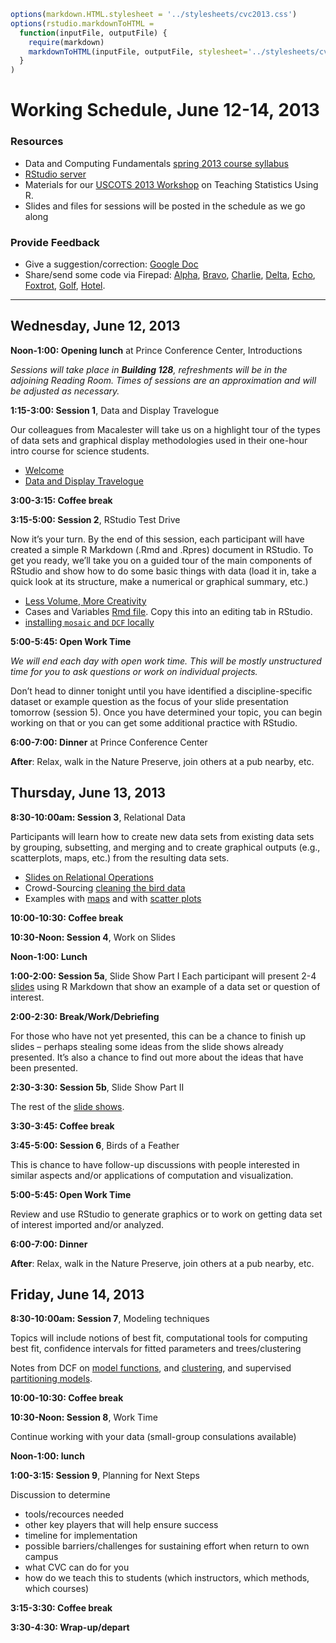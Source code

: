 
```r
options(markdown.HTML.stylesheet = '../stylesheets/cvc2013.css')
options(rstudio.markdownToHTML =
  function(inputFile, outputFile) {     
    require(markdown)
    markdownToHTML(inputFile, outputFile, stylesheet='../stylesheets/cvc2013.css')  
  }
)
```
<script src="https://ajax.googleapis.com/ajax/libs/jquery/1.7.1/jquery.min.js"></script>
<script src="../javascripts/main.js"></script>


Working Schedule, June 12-14, 2013 
========================================================

### Resources

* Data and Computing Fundamentals [spring 2013 course syllabus](http://htmlpreview.github.io/?https://github.com/dtkaplan/DataAndComputingFundamentals/blob/master/Spring2013/syllabus2013.html)
* [RStudio server](http://dahl.calvin.edu)
* Materials for our [USCOTS 2013 Workshop](http://uscots2013.mosaic-web.org/Workshop) on
Teaching Statistics Using R.
* Slides and files for sessions will be posted in the schedule as we go along

### Provide Feedback
* Give a suggestion/correction: [Google Doc](https://docs.google.com/document/d/1eEwaMvxahJJ2YuFFWgUEmgBj58umwvMwf_GXnsp9Yc0/edit?usp=sharing)  
* Share/send some code via Firepad:  [Alpha](http://www.mosaic-web.org/go/firepad/examples/codeCOMP121.html#-alpharIwB7uaxo82e5QET), [Bravo](http://www.mosaic-web.org/go/firepad/examples/codeCOMP121.html#-bravoIwB7uaxo82e5QET), [Charlie](http://www.mosaic-web.org/go/firepad/examples/codeCOMP121.html#-charlieIwB7uaxo82e5QET), [Delta](http://www.mosaic-web.org/go/firepad/examples/codeCOMP121.html#-deltaIwB7uaxo82e5QET), [Echo](http://www.mosaic-web.org/go/firepad/examples/codeCOMP121.html#-echoIwB7uaxo82e5QET), [Foxtrot](http://www.mosaic-web.org/go/firepad/examples/codeCOMP121.html#-foxtrotIwB7uaxo82e5QET), [Golf](http://www.mosaic-web.org/go/firepad/examples/codeCOMP121.html#-golfIwB7uaxo82e5QET), [Hotel](http://www.mosaic-web.org/go/firepad/examples/codeCOMP121.html#-hotelIwB7uaxo82e5QET).  




--------------------------

## Wednesday, June 12, 2013

**Noon-1:00: Opening lunch** at Prince Conference Center, Introductions

*Sessions will take place in <strong>Building 128</strong>, refreshments will be in the adjoining 
Reading Room.  Times of sessions are an approximation and will be adjusted as necessary.*

**1:15-3:00: Session 1**, Data and Display Travelogue 

Our colleagues from Macalester will take us on a highlight tour of the types of data sets
and graphical display methodologies used in their one-hour intro course for science students.

* [Welcome](Session1/Welcome.html)
* [Data and Display Travelogue](Session1/DCF-Travelogue/DCF-Travelogue.html)

**3:00-3:15: Coffee break**

**3:15-5:00: Session 2**, RStudio Test Drive

Now it's your turn.  By the end of this session, each participant will have created a simple R Markdown (.Rmd and .Rpres) document in RStudio.  To get you ready, we'll take you on a guided tour
of the main components of RStudio and show how to do some basic things with data (load it in, take a quick look at its structure, make a numerical or graphical summary, etc.)


* [Less Volume, More Creativity](Session2/LearningTeachingR.html)
* Cases and Variables [Rmd file](https://raw.github.com/dtkaplan/CVC/gh-pages/Summer2013/Session2/Cases-And-Variables.Rmd).  Copy this into an editing tab in RStudio.
* [installing `mosaic` and `DCF` locally](Session2/packages.html)


**5:00-5:45: Open Work Time**

*We will end each day with open work time.  This will be mostly unstructured time for you to
ask questions or work on individual projects.*

Don't head to dinner tonight until you have identified a discipline-specific dataset or 
example question as the focus of your slide presentation tomorrow (session 5).  Once you
have determined your topic, you can begin working on that or you can get some additional
practice with RStudio.

**6:00-7:00: Dinner** at Prince Conference Center

**After**: Relax, walk in the Nature Preserve, join others at a pub nearby, etc.

## Thursday, June 13, 2013

**8:30-10:00am: Session 3**, Relational Data

Participants will learn how to create new data sets from existing data sets by grouping, subsetting, and merging and to create graphical outputs  (e.g., scatterplots, maps, etc.) from the resulting data sets.

* [Slides on Relational Operations](Session3/RelationalData.html)
* Crowd-Sourcing [cleaning the bird data](Worksheets/BirdCleaning.html)
* Examples with [maps](Worksheets/FAO-data.html) and with [scatter plots](Worksheets/Gapminder-data.html) 

**10:00-10:30: Coffee break**

**10:30-Noon: Session 4**, Work on Slides

**Noon-1:00: Lunch**

**1:00-2:00: Session 5a**, Slide Show Part I
Each participant will present 2-4 [slides](ParticipantPresentations/) using R Markdown that show an example of a data set or question of interest.

**2:00-2:30: Break/Work/Debriefing**

For those who have not yet presented, this can be a chance to finish up slides -- 
perhaps stealing some ideas from the slide shows  already presented.   It's also a chance to find
out more about the ideas that have been presented.

**2:30-3:30: Session 5b**, Slide Show Part II

The rest of the [slide shows](ParticipantPresentations/).

**3:30-3:45: Coffee break**

**3:45-5:00: Session 6**, Birds of a Feather

This is chance to have follow-up discussions with people interested in similar aspects and/or applications of computation and visualization.  

**5:00-5:45: Open Work Time**

Review and use RStudio to generate graphics or to work on getting data set of interest imported and/or analyzed.

**6:00-7:00: Dinner**

**After**: Relax, walk in the Nature Preserve, join others at a pub nearby, etc.

## Friday, June 14, 2013

**8:30-10:00am: Session 7**, Modeling techniques 

Topics will include notions of best fit, computational tools for computing best fit, confidence intervals for fitted parameters and trees/clustering

Notes from DCF on [model functions](http://htmlpreview.github.io/?https://github.com/dtkaplan/DataAndComputingFundamentals/blob/master/Notes/Day4/ModelFunctions.html), and [clustering](http://htmlpreview.github.io/?https://github.com/dtkaplan/DataAndComputingFundamentals/blob/master/Notes/Day5/Clustering.html), and supervised [partitioning models](http://htmlpreview.github.io/?https://github.com/dtkaplan/DataAndComputingFundamentals/blob/master/Notes/Day6/Partitioning.html).

**10:00-10:30: Coffee break**

**10:30-Noon: Session 8**, Work Time

Continue working with your data (small-group consulations available)

**Noon-1:00: lunch**

**1:00-3:15: Session 9**, Planning for Next Steps

Discussion to determine

 * tools/recources needed
 * other key players that will help ensure success
 * timeline for implementation
 * possible barriers/challenges for sustaining effort when return to own campus
 * what CVC can do for you
 * how do we teach this to students (which instructors, which methods, which courses)
 

**3:15-3:30: Coffee break**

**3:30-4:30: Wrap-up/depart**

